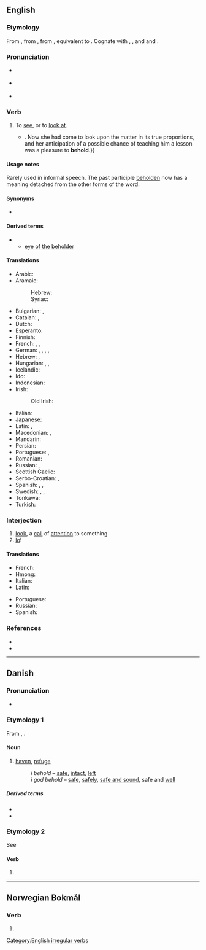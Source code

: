 ==English==

===Etymology===
From {{etyl|enm|en}} {{m|enm|beholden}}, from {{etyl|ang|en}} {{m|ang|behealdan||to hold, have, occupy, possess, guard, preserve, contain, belong, keep, observe, consider, behold, look at, gaze on, see, signify, avail, effect, take care, beware, be cautious, restrain, act, behave}}, from {{etyl|gem-pro|en}} {{m|gem-pro|*bihaldaną||to hold with, keep}}, equivalent to {{prefix|be|hold|lang=en}}. Cognate with {{cog|nl|behouden||to keep, restrain, preserve}}, {{cog|de|behalten||to keep, restrain, remember}}, {{etyl|da|-}} and {{cog|no|beholde||to keep}} and {{cog|sv|behålla||to keep}}.

===Pronunciation===
* {{a|UK}} {{IPA|/bɪˈhəʊld/|lang=en}}
* {{a|GenAm}} {{IPA|/bɪˈhoʊld/|lang=en}}
* {{audio|en-us-behold.ogg|Audio (US)|lang=en}}

===Verb===
{{en-verb|beholds|beholding|beheld|beheld|past_ptc2=beholden|past_ptc2_qual=rare}}

# {{lb|en|transitive}} To [[see]], or to [[look at]].
#* {{quote-book|year=1898|author={{w|Winston Churchill (novelist)|Winston Churchill}}
|title={{w|The Celebrity}}|chapter=8
|passage=The humor of my proposition appealed more strongly to Miss Trevor than I had looked for, and from that time forward she became her old self again;{{...}}. Now she had come to look upon the matter in its true proportions, and her anticipation of a possible chance of teaching him a lesson was a pleasure to '''behold'''.}}

====Usage notes====
Rarely used in informal speech. The past participle [[beholden]] now has a meaning detached from the other forms of the word.

====Synonyms====
* {{seeSynonyms|look}}

====Derived terms====
* {{l|en|beholder}}
** [[eye of the beholder]]

====Translations====
{{trans-top|to see, to look at}}
* Arabic: {{t|ar|هُوَذَا|m}}
* Aramaic:
*: Hebrew: {{t|arc|הא|tr=hā, ho|sc=Hebr}}
*: Syriac: {{t|arc|ܗܐ|tr=hā, ho|sc=Syrc}}
* Bulgarian: {{t+|bg|гледам}}, {{t+|bg|виждам}}
* Catalan: {{t+|ca|mirar}}, {{t+|ca|vigilar}}
* Dutch: {{t+|nl|aanschouwen}}
* Esperanto: {{t+|eo|rigardi}}
* Finnish: {{qualifier|1}} {{t+|fi|katsoa}}
* French: {{t+|fr|regarder}}, {{t+|fr|voir}}, {{t+|fr|observer}}
* German: {{t+|de|betrachten}}, {{t+|de|sehen}}, {{t+|de|schauen}}, {{t+|de|anschauen}}, {{t+|de|ansehen}}
* Hebrew: {{t+|he|הִנֵּה|tr=hiné|sc=Hebr}}, {{t|he|הֲרֵי|tr=haréi}}
* Hungarian: {{t+|hu|meglát}}, {{t+|hu|észrevesz}}, {{t+|hu|megpillant}}
* Icelandic: {{t+|is|sjá}}
* Ido: {{t+|io|yen}}
* Indonesian: {{t+|id|lihat}}
* Irish:
*: Old Irish: {{t|sga|ad·cí}}
{{trans-mid}}
* Italian: {{t+|it|guardare}}
* Japanese: {{t+|ja|見る|tr=miru}}
* Latin: {{t+|la|aspicio}}, {{t|la|tueor}}
* Macedonian: {{t|mk|гледа|sc=Cyrl}}, {{t|mk|следи|sc=Cyrl}}
* Mandarin: {{t+|cmn|看|tr=kàn|sc=Hani}}
* Persian: {{t+|fa|نگریستن|tr=negaristan|sc=fa-Arab}}
* Portuguese: {{t+|pt|ver}}, {{t+|pt|contemplar}}
* Romanian: {{t+|ro|vedea}}
* Russian: {{t+|ru|смотре́ть}}, {{t+|ru|гляде́ть}}
* Scottish Gaelic: {{t|gd|amhairc}}
* Serbo-Croatian: {{t+|sh|posmatrati}}, {{t+|sh|gledati}}
* Spanish: {{t+|es|contemplar}}, {{t+|es|mirar}}, {{t+|es|observar}}
* Swedish: {{t+|sv|skåda}}, {{t+|sv|betrakta}}, {{t+|sv|åskåda}}
* Tonkawa: {{t|tqw|ˀana}}
* Turkish: {{t+|tr|bakmak}}
{{trans-bottom}}

===Interjection===
{{en-interj}}

# [[look]], a [[call]] of [[attention]] to something
# [[lo]]!

====Translations====
{{trans-top}}
* French: {{t|fr|voici}}
* Hmong: {{t|mww|saib seb}}
* Italian: {{t|it|ecco}}
* Latin: {{t|la|ecce}}
{{trans-mid}}
* Portuguese: {{t|pt|eis}}
* Russian: {{t|ru|вот|tr=vot}}
* Spanish: {{t|es|he aquí}}
{{trans-bottom}}

===References===
* {{R:Century 1911}}
* {{R:Webster 1913}}

[[Category:English irregular verbs]]

----

==Danish==

===Pronunciation===
* {{IPA|/behɔl/|[b̥eˈhʌlˀ]|lang=da}}

===Etymology 1===
From {{etyl|gml|da}} {{m|gml|beholt}}, {{m|gml|behalt}}.

====Noun====
{{head|da|noun}}

# {{lb|da|archaic}} [[haven]], [[refuge]]
#: ''i behold'' – [[safe]], [[intact]], [[left]] {{gloss|remaining}}
#: ''i god behold'' – [[safe]], [[safely]], [[safe and sound]], safe and [[well]]

=====Derived terms=====
* {{l|da|i behold}}
* {{l|da|i god behold}}

===Etymology 2===
See {{m|da|beholde||to keep}}

====Verb====
{{head|da|verb form}}

# {{imperative of|beholde|lang=da}}

----

==Norwegian Bokmål==

===Verb===
{{head|nb|verb form}}

# {{form of|imperative|beholde|lang=nb}}